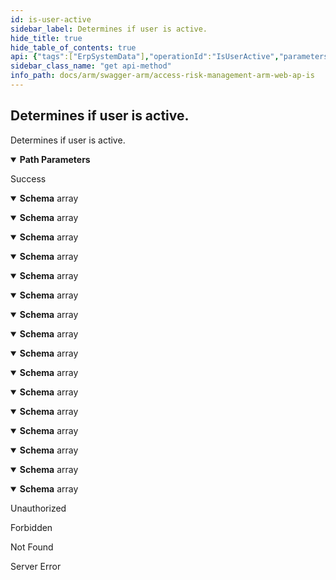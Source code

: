 ```yaml
---
id: is-user-active
sidebar_label: Determines if user is active.
hide_title: true
hide_table_of_contents: true
api: {"tags":["ErpSystemData"],"operationId":"IsUserActive","parameters":[{"name":"erpSystemId","in":"path","description":"Identifier of ERP system.","required":true,"schema":{"type":"integer","format":"int32"}},{"name":"userName","in":"path","description":"Name of ERP system.","required":true,"schema":{"type":"string"}}],"responses":{"200":{"description":"Success","content":{"application/json;odata.metadata=minimal;odata.streaming=true":{"schema":{"uniqueItems":false,"type":"array","items":{"description":"Represents user of ERP system.","type":"object","properties":{"id":{"format":"uuid","description":"Identifier of the user.","type":"string"},"username":{"description":"Name of the user.","type":"string"},"firstName":{"description":"First name of the user.","type":"string"},"lastName":{"description":"Last name of the user.","type":"string"},"fullName":{"description":"Full name of the user.","type":"string"},"email":{"description":"Email of the user.","type":"string"},"department":{"description":"Department of the user.","type":"string"},"costCenter":{"description":"Cost Center of the user.","type":"string"},"isActive":{"description":"Determines if user is active.","type":"boolean"}}}}},"application/json;odata.metadata=minimal;odata.streaming=false":{"schema":{"uniqueItems":false,"type":"array","items":{"description":"Represents user of ERP system.","type":"object","properties":{"id":{"format":"uuid","description":"Identifier of the user.","type":"string"},"username":{"description":"Name of the user.","type":"string"},"firstName":{"description":"First name of the user.","type":"string"},"lastName":{"description":"Last name of the user.","type":"string"},"fullName":{"description":"Full name of the user.","type":"string"},"email":{"description":"Email of the user.","type":"string"},"department":{"description":"Department of the user.","type":"string"},"costCenter":{"description":"Cost Center of the user.","type":"string"},"isActive":{"description":"Determines if user is active.","type":"boolean"}}}}},"application/json;odata.metadata=minimal":{"schema":{"uniqueItems":false,"type":"array","items":{"description":"Represents user of ERP system.","type":"object","properties":{"id":{"format":"uuid","description":"Identifier of the user.","type":"string"},"username":{"description":"Name of the user.","type":"string"},"firstName":{"description":"First name of the user.","type":"string"},"lastName":{"description":"Last name of the user.","type":"string"},"fullName":{"description":"Full name of the user.","type":"string"},"email":{"description":"Email of the user.","type":"string"},"department":{"description":"Department of the user.","type":"string"},"costCenter":{"description":"Cost Center of the user.","type":"string"},"isActive":{"description":"Determines if user is active.","type":"boolean"}}}}},"application/json;odata.metadata=full;odata.streaming=true":{"schema":{"uniqueItems":false,"type":"array","items":{"description":"Represents user of ERP system.","type":"object","properties":{"id":{"format":"uuid","description":"Identifier of the user.","type":"string"},"username":{"description":"Name of the user.","type":"string"},"firstName":{"description":"First name of the user.","type":"string"},"lastName":{"description":"Last name of the user.","type":"string"},"fullName":{"description":"Full name of the user.","type":"string"},"email":{"description":"Email of the user.","type":"string"},"department":{"description":"Department of the user.","type":"string"},"costCenter":{"description":"Cost Center of the user.","type":"string"},"isActive":{"description":"Determines if user is active.","type":"boolean"}}}}},"application/json;odata.metadata=full;odata.streaming=false":{"schema":{"uniqueItems":false,"type":"array","items":{"description":"Represents user of ERP system.","type":"object","properties":{"id":{"format":"uuid","description":"Identifier of the user.","type":"string"},"username":{"description":"Name of the user.","type":"string"},"firstName":{"description":"First name of the user.","type":"string"},"lastName":{"description":"Last name of the user.","type":"string"},"fullName":{"description":"Full name of the user.","type":"string"},"email":{"description":"Email of the user.","type":"string"},"department":{"description":"Department of the user.","type":"string"},"costCenter":{"description":"Cost Center of the user.","type":"string"},"isActive":{"description":"Determines if user is active.","type":"boolean"}}}}},"application/json;odata.metadata=full":{"schema":{"uniqueItems":false,"type":"array","items":{"description":"Represents user of ERP system.","type":"object","properties":{"id":{"format":"uuid","description":"Identifier of the user.","type":"string"},"username":{"description":"Name of the user.","type":"string"},"firstName":{"description":"First name of the user.","type":"string"},"lastName":{"description":"Last name of the user.","type":"string"},"fullName":{"description":"Full name of the user.","type":"string"},"email":{"description":"Email of the user.","type":"string"},"department":{"description":"Department of the user.","type":"string"},"costCenter":{"description":"Cost Center of the user.","type":"string"},"isActive":{"description":"Determines if user is active.","type":"boolean"}}}}},"application/json;odata.metadata=none;odata.streaming=true":{"schema":{"uniqueItems":false,"type":"array","items":{"description":"Represents user of ERP system.","type":"object","properties":{"id":{"format":"uuid","description":"Identifier of the user.","type":"string"},"username":{"description":"Name of the user.","type":"string"},"firstName":{"description":"First name of the user.","type":"string"},"lastName":{"description":"Last name of the user.","type":"string"},"fullName":{"description":"Full name of the user.","type":"string"},"email":{"description":"Email of the user.","type":"string"},"department":{"description":"Department of the user.","type":"string"},"costCenter":{"description":"Cost Center of the user.","type":"string"},"isActive":{"description":"Determines if user is active.","type":"boolean"}}}}},"application/json;odata.metadata=none;odata.streaming=false":{"schema":{"uniqueItems":false,"type":"array","items":{"description":"Represents user of ERP system.","type":"object","properties":{"id":{"format":"uuid","description":"Identifier of the user.","type":"string"},"username":{"description":"Name of the user.","type":"string"},"firstName":{"description":"First name of the user.","type":"string"},"lastName":{"description":"Last name of the user.","type":"string"},"fullName":{"description":"Full name of the user.","type":"string"},"email":{"description":"Email of the user.","type":"string"},"department":{"description":"Department of the user.","type":"string"},"costCenter":{"description":"Cost Center of the user.","type":"string"},"isActive":{"description":"Determines if user is active.","type":"boolean"}}}}},"application/json;odata.metadata=none":{"schema":{"uniqueItems":false,"type":"array","items":{"description":"Represents user of ERP system.","type":"object","properties":{"id":{"format":"uuid","description":"Identifier of the user.","type":"string"},"username":{"description":"Name of the user.","type":"string"},"firstName":{"description":"First name of the user.","type":"string"},"lastName":{"description":"Last name of the user.","type":"string"},"fullName":{"description":"Full name of the user.","type":"string"},"email":{"description":"Email of the user.","type":"string"},"department":{"description":"Department of the user.","type":"string"},"costCenter":{"description":"Cost Center of the user.","type":"string"},"isActive":{"description":"Determines if user is active.","type":"boolean"}}}}},"application/json;odata.streaming=true":{"schema":{"uniqueItems":false,"type":"array","items":{"description":"Represents user of ERP system.","type":"object","properties":{"id":{"format":"uuid","description":"Identifier of the user.","type":"string"},"username":{"description":"Name of the user.","type":"string"},"firstName":{"description":"First name of the user.","type":"string"},"lastName":{"description":"Last name of the user.","type":"string"},"fullName":{"description":"Full name of the user.","type":"string"},"email":{"description":"Email of the user.","type":"string"},"department":{"description":"Department of the user.","type":"string"},"costCenter":{"description":"Cost Center of the user.","type":"string"},"isActive":{"description":"Determines if user is active.","type":"boolean"}}}}},"application/json;odata.streaming=false":{"schema":{"uniqueItems":false,"type":"array","items":{"description":"Represents user of ERP system.","type":"object","properties":{"id":{"format":"uuid","description":"Identifier of the user.","type":"string"},"username":{"description":"Name of the user.","type":"string"},"firstName":{"description":"First name of the user.","type":"string"},"lastName":{"description":"Last name of the user.","type":"string"},"fullName":{"description":"Full name of the user.","type":"string"},"email":{"description":"Email of the user.","type":"string"},"department":{"description":"Department of the user.","type":"string"},"costCenter":{"description":"Cost Center of the user.","type":"string"},"isActive":{"description":"Determines if user is active.","type":"boolean"}}}}},"application/json":{"schema":{"uniqueItems":false,"type":"array","items":{"description":"Represents user of ERP system.","type":"object","properties":{"id":{"format":"uuid","description":"Identifier of the user.","type":"string"},"username":{"description":"Name of the user.","type":"string"},"firstName":{"description":"First name of the user.","type":"string"},"lastName":{"description":"Last name of the user.","type":"string"},"fullName":{"description":"Full name of the user.","type":"string"},"email":{"description":"Email of the user.","type":"string"},"department":{"description":"Department of the user.","type":"string"},"costCenter":{"description":"Cost Center of the user.","type":"string"},"isActive":{"description":"Determines if user is active.","type":"boolean"}}}}},"application/xml":{"schema":{"uniqueItems":false,"type":"array","items":{"description":"Represents user of ERP system.","type":"object","properties":{"id":{"format":"uuid","description":"Identifier of the user.","type":"string"},"username":{"description":"Name of the user.","type":"string"},"firstName":{"description":"First name of the user.","type":"string"},"lastName":{"description":"Last name of the user.","type":"string"},"fullName":{"description":"Full name of the user.","type":"string"},"email":{"description":"Email of the user.","type":"string"},"department":{"description":"Department of the user.","type":"string"},"costCenter":{"description":"Cost Center of the user.","type":"string"},"isActive":{"description":"Determines if user is active.","type":"boolean"}}}}},"application/prs.odatatestxx-odata":{"schema":{"uniqueItems":false,"type":"array","items":{"description":"Represents user of ERP system.","type":"object","properties":{"id":{"format":"uuid","description":"Identifier of the user.","type":"string"},"username":{"description":"Name of the user.","type":"string"},"firstName":{"description":"First name of the user.","type":"string"},"lastName":{"description":"Last name of the user.","type":"string"},"fullName":{"description":"Full name of the user.","type":"string"},"email":{"description":"Email of the user.","type":"string"},"department":{"description":"Department of the user.","type":"string"},"costCenter":{"description":"Cost Center of the user.","type":"string"},"isActive":{"description":"Determines if user is active.","type":"boolean"}}}}},"text/plain":{"schema":{"uniqueItems":false,"type":"array","items":{"description":"Represents user of ERP system.","type":"object","properties":{"id":{"format":"uuid","description":"Identifier of the user.","type":"string"},"username":{"description":"Name of the user.","type":"string"},"firstName":{"description":"First name of the user.","type":"string"},"lastName":{"description":"Last name of the user.","type":"string"},"fullName":{"description":"Full name of the user.","type":"string"},"email":{"description":"Email of the user.","type":"string"},"department":{"description":"Department of the user.","type":"string"},"costCenter":{"description":"Cost Center of the user.","type":"string"},"isActive":{"description":"Determines if user is active.","type":"boolean"}}}}},"text/json":{"schema":{"uniqueItems":false,"type":"array","items":{"description":"Represents user of ERP system.","type":"object","properties":{"id":{"format":"uuid","description":"Identifier of the user.","type":"string"},"username":{"description":"Name of the user.","type":"string"},"firstName":{"description":"First name of the user.","type":"string"},"lastName":{"description":"Last name of the user.","type":"string"},"fullName":{"description":"Full name of the user.","type":"string"},"email":{"description":"Email of the user.","type":"string"},"department":{"description":"Department of the user.","type":"string"},"costCenter":{"description":"Cost Center of the user.","type":"string"},"isActive":{"description":"Determines if user is active.","type":"boolean"}}}}}}},"401":{"description":"Unauthorized"},"403":{"description":"Forbidden"},"404":{"description":"Not Found"},"500":{"description":"Server Error"}},"description":"Determines if user is active.","method":"get","path":"/api/erpSystemData/{erpSystemId}/{userName}/isActive","info":{"version":"v1","title":"Access Risk Management ARM Web APIs"},"postman":{"name":"Determines if user is active.","description":{"type":"text/plain"},"url":{"path":["api","erpSystemData",":erpSystemId",":userName","isActive"],"host":["{{baseUrl}}"],"query":[],"variable":[{"disabled":false,"description":{"content":"(Required) Identifier of ERP system.","type":"text/plain"},"type":"any","value":"","key":"erpSystemId"},{"disabled":false,"description":{"content":"(Required) Name of ERP system.","type":"text/plain"},"type":"any","value":"","key":"userName"}]},"header":[{"key":"Accept","value":"application/json;odata.metadata=minimal;odata.streaming=true"}],"method":"GET"}}
sidebar_class_name: "get api-method"
info_path: docs/arm/swagger-arm/access-risk-management-arm-web-ap-is
---
```



## Determines if user is active.



Determines if user is active.

<details style={{"marginBottom":"1rem"}} data-collapsed={false} open={true}><summary style={{}}><strong>Path Parameters</strong></summary><div><ul><ParamsItem className={"paramsItem"} param={{"name":"erpSystemId","in":"path","description":"Identifier of ERP system.","required":true,"schema":{"type":"integer","format":"int32"}}}></ParamsItem><ParamsItem className={"paramsItem"} param={{"name":"userName","in":"path","description":"Name of ERP system.","required":true,"schema":{"type":"string"}}}></ParamsItem></ul></div></details><div><ApiTabs><TabItem label={"200"} value={"200"}><div>

Success

</div><div><MimeTabs groupId={"mime-type"}><TabItem label={"application/json;odata.metadata=minimal;odata.streaming=true"} value={"application/json;odata.metadata=minimal;odata.streaming=true"}><SchemaTabs groupId={"schema-tabs"}><TabItem label={"Schema"} value={"Schema"}><details style={{}} data-collapsed={false} open={true}><summary style={{"textAlign":"left"}}><strong>Schema</strong><span style={{"opacity":"0.6"}}> array</span></summary><div style={{"textAlign":"left","marginLeft":"1rem"}}></div><ul style={{"marginLeft":"1rem"}}><SchemaItem collapsible={false} name={"id"} required={false} schemaDescription={"Identifier of the user."} schemaName={"uuid"} qualifierMessage={undefined} defaultValue={undefined}></SchemaItem><SchemaItem collapsible={false} name={"username"} required={false} schemaDescription={"Name of the user."} schemaName={"string"} qualifierMessage={undefined} defaultValue={undefined}></SchemaItem><SchemaItem collapsible={false} name={"firstName"} required={false} schemaDescription={"First name of the user."} schemaName={"string"} qualifierMessage={undefined} defaultValue={undefined}></SchemaItem><SchemaItem collapsible={false} name={"lastName"} required={false} schemaDescription={"Last name of the user."} schemaName={"string"} qualifierMessage={undefined} defaultValue={undefined}></SchemaItem><SchemaItem collapsible={false} name={"fullName"} required={false} schemaDescription={"Full name of the user."} schemaName={"string"} qualifierMessage={undefined} defaultValue={undefined}></SchemaItem><SchemaItem collapsible={false} name={"email"} required={false} schemaDescription={"Email of the user."} schemaName={"string"} qualifierMessage={undefined} defaultValue={undefined}></SchemaItem><SchemaItem collapsible={false} name={"department"} required={false} schemaDescription={"Department of the user."} schemaName={"string"} qualifierMessage={undefined} defaultValue={undefined}></SchemaItem><SchemaItem collapsible={false} name={"costCenter"} required={false} schemaDescription={"Cost Center of the user."} schemaName={"string"} qualifierMessage={undefined} defaultValue={undefined}></SchemaItem><SchemaItem collapsible={false} name={"isActive"} required={false} schemaDescription={"Determines if user is active."} schemaName={"boolean"} qualifierMessage={undefined} defaultValue={undefined}></SchemaItem></ul></details></TabItem></SchemaTabs></TabItem><TabItem label={"application/json;odata.metadata=minimal;odata.streaming=false"} value={"application/json;odata.metadata=minimal;odata.streaming=false"}><SchemaTabs groupId={"schema-tabs"}><TabItem label={"Schema"} value={"Schema"}><details style={{}} data-collapsed={false} open={true}><summary style={{"textAlign":"left"}}><strong>Schema</strong><span style={{"opacity":"0.6"}}> array</span></summary><div style={{"textAlign":"left","marginLeft":"1rem"}}></div><ul style={{"marginLeft":"1rem"}}><SchemaItem collapsible={false} name={"id"} required={false} schemaDescription={"Identifier of the user."} schemaName={"uuid"} qualifierMessage={undefined} defaultValue={undefined}></SchemaItem><SchemaItem collapsible={false} name={"username"} required={false} schemaDescription={"Name of the user."} schemaName={"string"} qualifierMessage={undefined} defaultValue={undefined}></SchemaItem><SchemaItem collapsible={false} name={"firstName"} required={false} schemaDescription={"First name of the user."} schemaName={"string"} qualifierMessage={undefined} defaultValue={undefined}></SchemaItem><SchemaItem collapsible={false} name={"lastName"} required={false} schemaDescription={"Last name of the user."} schemaName={"string"} qualifierMessage={undefined} defaultValue={undefined}></SchemaItem><SchemaItem collapsible={false} name={"fullName"} required={false} schemaDescription={"Full name of the user."} schemaName={"string"} qualifierMessage={undefined} defaultValue={undefined}></SchemaItem><SchemaItem collapsible={false} name={"email"} required={false} schemaDescription={"Email of the user."} schemaName={"string"} qualifierMessage={undefined} defaultValue={undefined}></SchemaItem><SchemaItem collapsible={false} name={"department"} required={false} schemaDescription={"Department of the user."} schemaName={"string"} qualifierMessage={undefined} defaultValue={undefined}></SchemaItem><SchemaItem collapsible={false} name={"costCenter"} required={false} schemaDescription={"Cost Center of the user."} schemaName={"string"} qualifierMessage={undefined} defaultValue={undefined}></SchemaItem><SchemaItem collapsible={false} name={"isActive"} required={false} schemaDescription={"Determines if user is active."} schemaName={"boolean"} qualifierMessage={undefined} defaultValue={undefined}></SchemaItem></ul></details></TabItem></SchemaTabs></TabItem><TabItem label={"application/json;odata.metadata=minimal"} value={"application/json;odata.metadata=minimal"}><SchemaTabs groupId={"schema-tabs"}><TabItem label={"Schema"} value={"Schema"}><details style={{}} data-collapsed={false} open={true}><summary style={{"textAlign":"left"}}><strong>Schema</strong><span style={{"opacity":"0.6"}}> array</span></summary><div style={{"textAlign":"left","marginLeft":"1rem"}}></div><ul style={{"marginLeft":"1rem"}}><SchemaItem collapsible={false} name={"id"} required={false} schemaDescription={"Identifier of the user."} schemaName={"uuid"} qualifierMessage={undefined} defaultValue={undefined}></SchemaItem><SchemaItem collapsible={false} name={"username"} required={false} schemaDescription={"Name of the user."} schemaName={"string"} qualifierMessage={undefined} defaultValue={undefined}></SchemaItem><SchemaItem collapsible={false} name={"firstName"} required={false} schemaDescription={"First name of the user."} schemaName={"string"} qualifierMessage={undefined} defaultValue={undefined}></SchemaItem><SchemaItem collapsible={false} name={"lastName"} required={false} schemaDescription={"Last name of the user."} schemaName={"string"} qualifierMessage={undefined} defaultValue={undefined}></SchemaItem><SchemaItem collapsible={false} name={"fullName"} required={false} schemaDescription={"Full name of the user."} schemaName={"string"} qualifierMessage={undefined} defaultValue={undefined}></SchemaItem><SchemaItem collapsible={false} name={"email"} required={false} schemaDescription={"Email of the user."} schemaName={"string"} qualifierMessage={undefined} defaultValue={undefined}></SchemaItem><SchemaItem collapsible={false} name={"department"} required={false} schemaDescription={"Department of the user."} schemaName={"string"} qualifierMessage={undefined} defaultValue={undefined}></SchemaItem><SchemaItem collapsible={false} name={"costCenter"} required={false} schemaDescription={"Cost Center of the user."} schemaName={"string"} qualifierMessage={undefined} defaultValue={undefined}></SchemaItem><SchemaItem collapsible={false} name={"isActive"} required={false} schemaDescription={"Determines if user is active."} schemaName={"boolean"} qualifierMessage={undefined} defaultValue={undefined}></SchemaItem></ul></details></TabItem></SchemaTabs></TabItem><TabItem label={"application/json;odata.metadata=full;odata.streaming=true"} value={"application/json;odata.metadata=full;odata.streaming=true"}><SchemaTabs groupId={"schema-tabs"}><TabItem label={"Schema"} value={"Schema"}><details style={{}} data-collapsed={false} open={true}><summary style={{"textAlign":"left"}}><strong>Schema</strong><span style={{"opacity":"0.6"}}> array</span></summary><div style={{"textAlign":"left","marginLeft":"1rem"}}></div><ul style={{"marginLeft":"1rem"}}><SchemaItem collapsible={false} name={"id"} required={false} schemaDescription={"Identifier of the user."} schemaName={"uuid"} qualifierMessage={undefined} defaultValue={undefined}></SchemaItem><SchemaItem collapsible={false} name={"username"} required={false} schemaDescription={"Name of the user."} schemaName={"string"} qualifierMessage={undefined} defaultValue={undefined}></SchemaItem><SchemaItem collapsible={false} name={"firstName"} required={false} schemaDescription={"First name of the user."} schemaName={"string"} qualifierMessage={undefined} defaultValue={undefined}></SchemaItem><SchemaItem collapsible={false} name={"lastName"} required={false} schemaDescription={"Last name of the user."} schemaName={"string"} qualifierMessage={undefined} defaultValue={undefined}></SchemaItem><SchemaItem collapsible={false} name={"fullName"} required={false} schemaDescription={"Full name of the user."} schemaName={"string"} qualifierMessage={undefined} defaultValue={undefined}></SchemaItem><SchemaItem collapsible={false} name={"email"} required={false} schemaDescription={"Email of the user."} schemaName={"string"} qualifierMessage={undefined} defaultValue={undefined}></SchemaItem><SchemaItem collapsible={false} name={"department"} required={false} schemaDescription={"Department of the user."} schemaName={"string"} qualifierMessage={undefined} defaultValue={undefined}></SchemaItem><SchemaItem collapsible={false} name={"costCenter"} required={false} schemaDescription={"Cost Center of the user."} schemaName={"string"} qualifierMessage={undefined} defaultValue={undefined}></SchemaItem><SchemaItem collapsible={false} name={"isActive"} required={false} schemaDescription={"Determines if user is active."} schemaName={"boolean"} qualifierMessage={undefined} defaultValue={undefined}></SchemaItem></ul></details></TabItem></SchemaTabs></TabItem><TabItem label={"application/json;odata.metadata=full;odata.streaming=false"} value={"application/json;odata.metadata=full;odata.streaming=false"}><SchemaTabs groupId={"schema-tabs"}><TabItem label={"Schema"} value={"Schema"}><details style={{}} data-collapsed={false} open={true}><summary style={{"textAlign":"left"}}><strong>Schema</strong><span style={{"opacity":"0.6"}}> array</span></summary><div style={{"textAlign":"left","marginLeft":"1rem"}}></div><ul style={{"marginLeft":"1rem"}}><SchemaItem collapsible={false} name={"id"} required={false} schemaDescription={"Identifier of the user."} schemaName={"uuid"} qualifierMessage={undefined} defaultValue={undefined}></SchemaItem><SchemaItem collapsible={false} name={"username"} required={false} schemaDescription={"Name of the user."} schemaName={"string"} qualifierMessage={undefined} defaultValue={undefined}></SchemaItem><SchemaItem collapsible={false} name={"firstName"} required={false} schemaDescription={"First name of the user."} schemaName={"string"} qualifierMessage={undefined} defaultValue={undefined}></SchemaItem><SchemaItem collapsible={false} name={"lastName"} required={false} schemaDescription={"Last name of the user."} schemaName={"string"} qualifierMessage={undefined} defaultValue={undefined}></SchemaItem><SchemaItem collapsible={false} name={"fullName"} required={false} schemaDescription={"Full name of the user."} schemaName={"string"} qualifierMessage={undefined} defaultValue={undefined}></SchemaItem><SchemaItem collapsible={false} name={"email"} required={false} schemaDescription={"Email of the user."} schemaName={"string"} qualifierMessage={undefined} defaultValue={undefined}></SchemaItem><SchemaItem collapsible={false} name={"department"} required={false} schemaDescription={"Department of the user."} schemaName={"string"} qualifierMessage={undefined} defaultValue={undefined}></SchemaItem><SchemaItem collapsible={false} name={"costCenter"} required={false} schemaDescription={"Cost Center of the user."} schemaName={"string"} qualifierMessage={undefined} defaultValue={undefined}></SchemaItem><SchemaItem collapsible={false} name={"isActive"} required={false} schemaDescription={"Determines if user is active."} schemaName={"boolean"} qualifierMessage={undefined} defaultValue={undefined}></SchemaItem></ul></details></TabItem></SchemaTabs></TabItem><TabItem label={"application/json;odata.metadata=full"} value={"application/json;odata.metadata=full"}><SchemaTabs groupId={"schema-tabs"}><TabItem label={"Schema"} value={"Schema"}><details style={{}} data-collapsed={false} open={true}><summary style={{"textAlign":"left"}}><strong>Schema</strong><span style={{"opacity":"0.6"}}> array</span></summary><div style={{"textAlign":"left","marginLeft":"1rem"}}></div><ul style={{"marginLeft":"1rem"}}><SchemaItem collapsible={false} name={"id"} required={false} schemaDescription={"Identifier of the user."} schemaName={"uuid"} qualifierMessage={undefined} defaultValue={undefined}></SchemaItem><SchemaItem collapsible={false} name={"username"} required={false} schemaDescription={"Name of the user."} schemaName={"string"} qualifierMessage={undefined} defaultValue={undefined}></SchemaItem><SchemaItem collapsible={false} name={"firstName"} required={false} schemaDescription={"First name of the user."} schemaName={"string"} qualifierMessage={undefined} defaultValue={undefined}></SchemaItem><SchemaItem collapsible={false} name={"lastName"} required={false} schemaDescription={"Last name of the user."} schemaName={"string"} qualifierMessage={undefined} defaultValue={undefined}></SchemaItem><SchemaItem collapsible={false} name={"fullName"} required={false} schemaDescription={"Full name of the user."} schemaName={"string"} qualifierMessage={undefined} defaultValue={undefined}></SchemaItem><SchemaItem collapsible={false} name={"email"} required={false} schemaDescription={"Email of the user."} schemaName={"string"} qualifierMessage={undefined} defaultValue={undefined}></SchemaItem><SchemaItem collapsible={false} name={"department"} required={false} schemaDescription={"Department of the user."} schemaName={"string"} qualifierMessage={undefined} defaultValue={undefined}></SchemaItem><SchemaItem collapsible={false} name={"costCenter"} required={false} schemaDescription={"Cost Center of the user."} schemaName={"string"} qualifierMessage={undefined} defaultValue={undefined}></SchemaItem><SchemaItem collapsible={false} name={"isActive"} required={false} schemaDescription={"Determines if user is active."} schemaName={"boolean"} qualifierMessage={undefined} defaultValue={undefined}></SchemaItem></ul></details></TabItem></SchemaTabs></TabItem><TabItem label={"application/json;odata.metadata=none;odata.streaming=true"} value={"application/json;odata.metadata=none;odata.streaming=true"}><SchemaTabs groupId={"schema-tabs"}><TabItem label={"Schema"} value={"Schema"}><details style={{}} data-collapsed={false} open={true}><summary style={{"textAlign":"left"}}><strong>Schema</strong><span style={{"opacity":"0.6"}}> array</span></summary><div style={{"textAlign":"left","marginLeft":"1rem"}}></div><ul style={{"marginLeft":"1rem"}}><SchemaItem collapsible={false} name={"id"} required={false} schemaDescription={"Identifier of the user."} schemaName={"uuid"} qualifierMessage={undefined} defaultValue={undefined}></SchemaItem><SchemaItem collapsible={false} name={"username"} required={false} schemaDescription={"Name of the user."} schemaName={"string"} qualifierMessage={undefined} defaultValue={undefined}></SchemaItem><SchemaItem collapsible={false} name={"firstName"} required={false} schemaDescription={"First name of the user."} schemaName={"string"} qualifierMessage={undefined} defaultValue={undefined}></SchemaItem><SchemaItem collapsible={false} name={"lastName"} required={false} schemaDescription={"Last name of the user."} schemaName={"string"} qualifierMessage={undefined} defaultValue={undefined}></SchemaItem><SchemaItem collapsible={false} name={"fullName"} required={false} schemaDescription={"Full name of the user."} schemaName={"string"} qualifierMessage={undefined} defaultValue={undefined}></SchemaItem><SchemaItem collapsible={false} name={"email"} required={false} schemaDescription={"Email of the user."} schemaName={"string"} qualifierMessage={undefined} defaultValue={undefined}></SchemaItem><SchemaItem collapsible={false} name={"department"} required={false} schemaDescription={"Department of the user."} schemaName={"string"} qualifierMessage={undefined} defaultValue={undefined}></SchemaItem><SchemaItem collapsible={false} name={"costCenter"} required={false} schemaDescription={"Cost Center of the user."} schemaName={"string"} qualifierMessage={undefined} defaultValue={undefined}></SchemaItem><SchemaItem collapsible={false} name={"isActive"} required={false} schemaDescription={"Determines if user is active."} schemaName={"boolean"} qualifierMessage={undefined} defaultValue={undefined}></SchemaItem></ul></details></TabItem></SchemaTabs></TabItem><TabItem label={"application/json;odata.metadata=none;odata.streaming=false"} value={"application/json;odata.metadata=none;odata.streaming=false"}><SchemaTabs groupId={"schema-tabs"}><TabItem label={"Schema"} value={"Schema"}><details style={{}} data-collapsed={false} open={true}><summary style={{"textAlign":"left"}}><strong>Schema</strong><span style={{"opacity":"0.6"}}> array</span></summary><div style={{"textAlign":"left","marginLeft":"1rem"}}></div><ul style={{"marginLeft":"1rem"}}><SchemaItem collapsible={false} name={"id"} required={false} schemaDescription={"Identifier of the user."} schemaName={"uuid"} qualifierMessage={undefined} defaultValue={undefined}></SchemaItem><SchemaItem collapsible={false} name={"username"} required={false} schemaDescription={"Name of the user."} schemaName={"string"} qualifierMessage={undefined} defaultValue={undefined}></SchemaItem><SchemaItem collapsible={false} name={"firstName"} required={false} schemaDescription={"First name of the user."} schemaName={"string"} qualifierMessage={undefined} defaultValue={undefined}></SchemaItem><SchemaItem collapsible={false} name={"lastName"} required={false} schemaDescription={"Last name of the user."} schemaName={"string"} qualifierMessage={undefined} defaultValue={undefined}></SchemaItem><SchemaItem collapsible={false} name={"fullName"} required={false} schemaDescription={"Full name of the user."} schemaName={"string"} qualifierMessage={undefined} defaultValue={undefined}></SchemaItem><SchemaItem collapsible={false} name={"email"} required={false} schemaDescription={"Email of the user."} schemaName={"string"} qualifierMessage={undefined} defaultValue={undefined}></SchemaItem><SchemaItem collapsible={false} name={"department"} required={false} schemaDescription={"Department of the user."} schemaName={"string"} qualifierMessage={undefined} defaultValue={undefined}></SchemaItem><SchemaItem collapsible={false} name={"costCenter"} required={false} schemaDescription={"Cost Center of the user."} schemaName={"string"} qualifierMessage={undefined} defaultValue={undefined}></SchemaItem><SchemaItem collapsible={false} name={"isActive"} required={false} schemaDescription={"Determines if user is active."} schemaName={"boolean"} qualifierMessage={undefined} defaultValue={undefined}></SchemaItem></ul></details></TabItem></SchemaTabs></TabItem><TabItem label={"application/json;odata.metadata=none"} value={"application/json;odata.metadata=none"}><SchemaTabs groupId={"schema-tabs"}><TabItem label={"Schema"} value={"Schema"}><details style={{}} data-collapsed={false} open={true}><summary style={{"textAlign":"left"}}><strong>Schema</strong><span style={{"opacity":"0.6"}}> array</span></summary><div style={{"textAlign":"left","marginLeft":"1rem"}}></div><ul style={{"marginLeft":"1rem"}}><SchemaItem collapsible={false} name={"id"} required={false} schemaDescription={"Identifier of the user."} schemaName={"uuid"} qualifierMessage={undefined} defaultValue={undefined}></SchemaItem><SchemaItem collapsible={false} name={"username"} required={false} schemaDescription={"Name of the user."} schemaName={"string"} qualifierMessage={undefined} defaultValue={undefined}></SchemaItem><SchemaItem collapsible={false} name={"firstName"} required={false} schemaDescription={"First name of the user."} schemaName={"string"} qualifierMessage={undefined} defaultValue={undefined}></SchemaItem><SchemaItem collapsible={false} name={"lastName"} required={false} schemaDescription={"Last name of the user."} schemaName={"string"} qualifierMessage={undefined} defaultValue={undefined}></SchemaItem><SchemaItem collapsible={false} name={"fullName"} required={false} schemaDescription={"Full name of the user."} schemaName={"string"} qualifierMessage={undefined} defaultValue={undefined}></SchemaItem><SchemaItem collapsible={false} name={"email"} required={false} schemaDescription={"Email of the user."} schemaName={"string"} qualifierMessage={undefined} defaultValue={undefined}></SchemaItem><SchemaItem collapsible={false} name={"department"} required={false} schemaDescription={"Department of the user."} schemaName={"string"} qualifierMessage={undefined} defaultValue={undefined}></SchemaItem><SchemaItem collapsible={false} name={"costCenter"} required={false} schemaDescription={"Cost Center of the user."} schemaName={"string"} qualifierMessage={undefined} defaultValue={undefined}></SchemaItem><SchemaItem collapsible={false} name={"isActive"} required={false} schemaDescription={"Determines if user is active."} schemaName={"boolean"} qualifierMessage={undefined} defaultValue={undefined}></SchemaItem></ul></details></TabItem></SchemaTabs></TabItem><TabItem label={"application/json;odata.streaming=true"} value={"application/json;odata.streaming=true"}><SchemaTabs groupId={"schema-tabs"}><TabItem label={"Schema"} value={"Schema"}><details style={{}} data-collapsed={false} open={true}><summary style={{"textAlign":"left"}}><strong>Schema</strong><span style={{"opacity":"0.6"}}> array</span></summary><div style={{"textAlign":"left","marginLeft":"1rem"}}></div><ul style={{"marginLeft":"1rem"}}><SchemaItem collapsible={false} name={"id"} required={false} schemaDescription={"Identifier of the user."} schemaName={"uuid"} qualifierMessage={undefined} defaultValue={undefined}></SchemaItem><SchemaItem collapsible={false} name={"username"} required={false} schemaDescription={"Name of the user."} schemaName={"string"} qualifierMessage={undefined} defaultValue={undefined}></SchemaItem><SchemaItem collapsible={false} name={"firstName"} required={false} schemaDescription={"First name of the user."} schemaName={"string"} qualifierMessage={undefined} defaultValue={undefined}></SchemaItem><SchemaItem collapsible={false} name={"lastName"} required={false} schemaDescription={"Last name of the user."} schemaName={"string"} qualifierMessage={undefined} defaultValue={undefined}></SchemaItem><SchemaItem collapsible={false} name={"fullName"} required={false} schemaDescription={"Full name of the user."} schemaName={"string"} qualifierMessage={undefined} defaultValue={undefined}></SchemaItem><SchemaItem collapsible={false} name={"email"} required={false} schemaDescription={"Email of the user."} schemaName={"string"} qualifierMessage={undefined} defaultValue={undefined}></SchemaItem><SchemaItem collapsible={false} name={"department"} required={false} schemaDescription={"Department of the user."} schemaName={"string"} qualifierMessage={undefined} defaultValue={undefined}></SchemaItem><SchemaItem collapsible={false} name={"costCenter"} required={false} schemaDescription={"Cost Center of the user."} schemaName={"string"} qualifierMessage={undefined} defaultValue={undefined}></SchemaItem><SchemaItem collapsible={false} name={"isActive"} required={false} schemaDescription={"Determines if user is active."} schemaName={"boolean"} qualifierMessage={undefined} defaultValue={undefined}></SchemaItem></ul></details></TabItem></SchemaTabs></TabItem><TabItem label={"application/json;odata.streaming=false"} value={"application/json;odata.streaming=false"}><SchemaTabs groupId={"schema-tabs"}><TabItem label={"Schema"} value={"Schema"}><details style={{}} data-collapsed={false} open={true}><summary style={{"textAlign":"left"}}><strong>Schema</strong><span style={{"opacity":"0.6"}}> array</span></summary><div style={{"textAlign":"left","marginLeft":"1rem"}}></div><ul style={{"marginLeft":"1rem"}}><SchemaItem collapsible={false} name={"id"} required={false} schemaDescription={"Identifier of the user."} schemaName={"uuid"} qualifierMessage={undefined} defaultValue={undefined}></SchemaItem><SchemaItem collapsible={false} name={"username"} required={false} schemaDescription={"Name of the user."} schemaName={"string"} qualifierMessage={undefined} defaultValue={undefined}></SchemaItem><SchemaItem collapsible={false} name={"firstName"} required={false} schemaDescription={"First name of the user."} schemaName={"string"} qualifierMessage={undefined} defaultValue={undefined}></SchemaItem><SchemaItem collapsible={false} name={"lastName"} required={false} schemaDescription={"Last name of the user."} schemaName={"string"} qualifierMessage={undefined} defaultValue={undefined}></SchemaItem><SchemaItem collapsible={false} name={"fullName"} required={false} schemaDescription={"Full name of the user."} schemaName={"string"} qualifierMessage={undefined} defaultValue={undefined}></SchemaItem><SchemaItem collapsible={false} name={"email"} required={false} schemaDescription={"Email of the user."} schemaName={"string"} qualifierMessage={undefined} defaultValue={undefined}></SchemaItem><SchemaItem collapsible={false} name={"department"} required={false} schemaDescription={"Department of the user."} schemaName={"string"} qualifierMessage={undefined} defaultValue={undefined}></SchemaItem><SchemaItem collapsible={false} name={"costCenter"} required={false} schemaDescription={"Cost Center of the user."} schemaName={"string"} qualifierMessage={undefined} defaultValue={undefined}></SchemaItem><SchemaItem collapsible={false} name={"isActive"} required={false} schemaDescription={"Determines if user is active."} schemaName={"boolean"} qualifierMessage={undefined} defaultValue={undefined}></SchemaItem></ul></details></TabItem></SchemaTabs></TabItem><TabItem label={"application/json"} value={"application/json"}><SchemaTabs groupId={"schema-tabs"}><TabItem label={"Schema"} value={"Schema"}><details style={{}} data-collapsed={false} open={true}><summary style={{"textAlign":"left"}}><strong>Schema</strong><span style={{"opacity":"0.6"}}> array</span></summary><div style={{"textAlign":"left","marginLeft":"1rem"}}></div><ul style={{"marginLeft":"1rem"}}><SchemaItem collapsible={false} name={"id"} required={false} schemaDescription={"Identifier of the user."} schemaName={"uuid"} qualifierMessage={undefined} defaultValue={undefined}></SchemaItem><SchemaItem collapsible={false} name={"username"} required={false} schemaDescription={"Name of the user."} schemaName={"string"} qualifierMessage={undefined} defaultValue={undefined}></SchemaItem><SchemaItem collapsible={false} name={"firstName"} required={false} schemaDescription={"First name of the user."} schemaName={"string"} qualifierMessage={undefined} defaultValue={undefined}></SchemaItem><SchemaItem collapsible={false} name={"lastName"} required={false} schemaDescription={"Last name of the user."} schemaName={"string"} qualifierMessage={undefined} defaultValue={undefined}></SchemaItem><SchemaItem collapsible={false} name={"fullName"} required={false} schemaDescription={"Full name of the user."} schemaName={"string"} qualifierMessage={undefined} defaultValue={undefined}></SchemaItem><SchemaItem collapsible={false} name={"email"} required={false} schemaDescription={"Email of the user."} schemaName={"string"} qualifierMessage={undefined} defaultValue={undefined}></SchemaItem><SchemaItem collapsible={false} name={"department"} required={false} schemaDescription={"Department of the user."} schemaName={"string"} qualifierMessage={undefined} defaultValue={undefined}></SchemaItem><SchemaItem collapsible={false} name={"costCenter"} required={false} schemaDescription={"Cost Center of the user."} schemaName={"string"} qualifierMessage={undefined} defaultValue={undefined}></SchemaItem><SchemaItem collapsible={false} name={"isActive"} required={false} schemaDescription={"Determines if user is active."} schemaName={"boolean"} qualifierMessage={undefined} defaultValue={undefined}></SchemaItem></ul></details></TabItem></SchemaTabs></TabItem><TabItem label={"application/xml"} value={"application/xml"}><SchemaTabs groupId={"schema-tabs"}><TabItem label={"Schema"} value={"Schema"}><details style={{}} data-collapsed={false} open={true}><summary style={{"textAlign":"left"}}><strong>Schema</strong><span style={{"opacity":"0.6"}}> array</span></summary><div style={{"textAlign":"left","marginLeft":"1rem"}}></div><ul style={{"marginLeft":"1rem"}}><SchemaItem collapsible={false} name={"id"} required={false} schemaDescription={"Identifier of the user."} schemaName={"uuid"} qualifierMessage={undefined} defaultValue={undefined}></SchemaItem><SchemaItem collapsible={false} name={"username"} required={false} schemaDescription={"Name of the user."} schemaName={"string"} qualifierMessage={undefined} defaultValue={undefined}></SchemaItem><SchemaItem collapsible={false} name={"firstName"} required={false} schemaDescription={"First name of the user."} schemaName={"string"} qualifierMessage={undefined} defaultValue={undefined}></SchemaItem><SchemaItem collapsible={false} name={"lastName"} required={false} schemaDescription={"Last name of the user."} schemaName={"string"} qualifierMessage={undefined} defaultValue={undefined}></SchemaItem><SchemaItem collapsible={false} name={"fullName"} required={false} schemaDescription={"Full name of the user."} schemaName={"string"} qualifierMessage={undefined} defaultValue={undefined}></SchemaItem><SchemaItem collapsible={false} name={"email"} required={false} schemaDescription={"Email of the user."} schemaName={"string"} qualifierMessage={undefined} defaultValue={undefined}></SchemaItem><SchemaItem collapsible={false} name={"department"} required={false} schemaDescription={"Department of the user."} schemaName={"string"} qualifierMessage={undefined} defaultValue={undefined}></SchemaItem><SchemaItem collapsible={false} name={"costCenter"} required={false} schemaDescription={"Cost Center of the user."} schemaName={"string"} qualifierMessage={undefined} defaultValue={undefined}></SchemaItem><SchemaItem collapsible={false} name={"isActive"} required={false} schemaDescription={"Determines if user is active."} schemaName={"boolean"} qualifierMessage={undefined} defaultValue={undefined}></SchemaItem></ul></details></TabItem></SchemaTabs></TabItem><TabItem label={"application/prs.odatatestxx-odata"} value={"application/prs.odatatestxx-odata"}><SchemaTabs groupId={"schema-tabs"}><TabItem label={"Schema"} value={"Schema"}><details style={{}} data-collapsed={false} open={true}><summary style={{"textAlign":"left"}}><strong>Schema</strong><span style={{"opacity":"0.6"}}> array</span></summary><div style={{"textAlign":"left","marginLeft":"1rem"}}></div><ul style={{"marginLeft":"1rem"}}><SchemaItem collapsible={false} name={"id"} required={false} schemaDescription={"Identifier of the user."} schemaName={"uuid"} qualifierMessage={undefined} defaultValue={undefined}></SchemaItem><SchemaItem collapsible={false} name={"username"} required={false} schemaDescription={"Name of the user."} schemaName={"string"} qualifierMessage={undefined} defaultValue={undefined}></SchemaItem><SchemaItem collapsible={false} name={"firstName"} required={false} schemaDescription={"First name of the user."} schemaName={"string"} qualifierMessage={undefined} defaultValue={undefined}></SchemaItem><SchemaItem collapsible={false} name={"lastName"} required={false} schemaDescription={"Last name of the user."} schemaName={"string"} qualifierMessage={undefined} defaultValue={undefined}></SchemaItem><SchemaItem collapsible={false} name={"fullName"} required={false} schemaDescription={"Full name of the user."} schemaName={"string"} qualifierMessage={undefined} defaultValue={undefined}></SchemaItem><SchemaItem collapsible={false} name={"email"} required={false} schemaDescription={"Email of the user."} schemaName={"string"} qualifierMessage={undefined} defaultValue={undefined}></SchemaItem><SchemaItem collapsible={false} name={"department"} required={false} schemaDescription={"Department of the user."} schemaName={"string"} qualifierMessage={undefined} defaultValue={undefined}></SchemaItem><SchemaItem collapsible={false} name={"costCenter"} required={false} schemaDescription={"Cost Center of the user."} schemaName={"string"} qualifierMessage={undefined} defaultValue={undefined}></SchemaItem><SchemaItem collapsible={false} name={"isActive"} required={false} schemaDescription={"Determines if user is active."} schemaName={"boolean"} qualifierMessage={undefined} defaultValue={undefined}></SchemaItem></ul></details></TabItem></SchemaTabs></TabItem><TabItem label={"text/plain"} value={"text/plain"}><SchemaTabs groupId={"schema-tabs"}><TabItem label={"Schema"} value={"Schema"}><details style={{}} data-collapsed={false} open={true}><summary style={{"textAlign":"left"}}><strong>Schema</strong><span style={{"opacity":"0.6"}}> array</span></summary><div style={{"textAlign":"left","marginLeft":"1rem"}}></div><ul style={{"marginLeft":"1rem"}}><SchemaItem collapsible={false} name={"id"} required={false} schemaDescription={"Identifier of the user."} schemaName={"uuid"} qualifierMessage={undefined} defaultValue={undefined}></SchemaItem><SchemaItem collapsible={false} name={"username"} required={false} schemaDescription={"Name of the user."} schemaName={"string"} qualifierMessage={undefined} defaultValue={undefined}></SchemaItem><SchemaItem collapsible={false} name={"firstName"} required={false} schemaDescription={"First name of the user."} schemaName={"string"} qualifierMessage={undefined} defaultValue={undefined}></SchemaItem><SchemaItem collapsible={false} name={"lastName"} required={false} schemaDescription={"Last name of the user."} schemaName={"string"} qualifierMessage={undefined} defaultValue={undefined}></SchemaItem><SchemaItem collapsible={false} name={"fullName"} required={false} schemaDescription={"Full name of the user."} schemaName={"string"} qualifierMessage={undefined} defaultValue={undefined}></SchemaItem><SchemaItem collapsible={false} name={"email"} required={false} schemaDescription={"Email of the user."} schemaName={"string"} qualifierMessage={undefined} defaultValue={undefined}></SchemaItem><SchemaItem collapsible={false} name={"department"} required={false} schemaDescription={"Department of the user."} schemaName={"string"} qualifierMessage={undefined} defaultValue={undefined}></SchemaItem><SchemaItem collapsible={false} name={"costCenter"} required={false} schemaDescription={"Cost Center of the user."} schemaName={"string"} qualifierMessage={undefined} defaultValue={undefined}></SchemaItem><SchemaItem collapsible={false} name={"isActive"} required={false} schemaDescription={"Determines if user is active."} schemaName={"boolean"} qualifierMessage={undefined} defaultValue={undefined}></SchemaItem></ul></details></TabItem></SchemaTabs></TabItem><TabItem label={"text/json"} value={"text/json"}><SchemaTabs groupId={"schema-tabs"}><TabItem label={"Schema"} value={"Schema"}><details style={{}} data-collapsed={false} open={true}><summary style={{"textAlign":"left"}}><strong>Schema</strong><span style={{"opacity":"0.6"}}> array</span></summary><div style={{"textAlign":"left","marginLeft":"1rem"}}></div><ul style={{"marginLeft":"1rem"}}><SchemaItem collapsible={false} name={"id"} required={false} schemaDescription={"Identifier of the user."} schemaName={"uuid"} qualifierMessage={undefined} defaultValue={undefined}></SchemaItem><SchemaItem collapsible={false} name={"username"} required={false} schemaDescription={"Name of the user."} schemaName={"string"} qualifierMessage={undefined} defaultValue={undefined}></SchemaItem><SchemaItem collapsible={false} name={"firstName"} required={false} schemaDescription={"First name of the user."} schemaName={"string"} qualifierMessage={undefined} defaultValue={undefined}></SchemaItem><SchemaItem collapsible={false} name={"lastName"} required={false} schemaDescription={"Last name of the user."} schemaName={"string"} qualifierMessage={undefined} defaultValue={undefined}></SchemaItem><SchemaItem collapsible={false} name={"fullName"} required={false} schemaDescription={"Full name of the user."} schemaName={"string"} qualifierMessage={undefined} defaultValue={undefined}></SchemaItem><SchemaItem collapsible={false} name={"email"} required={false} schemaDescription={"Email of the user."} schemaName={"string"} qualifierMessage={undefined} defaultValue={undefined}></SchemaItem><SchemaItem collapsible={false} name={"department"} required={false} schemaDescription={"Department of the user."} schemaName={"string"} qualifierMessage={undefined} defaultValue={undefined}></SchemaItem><SchemaItem collapsible={false} name={"costCenter"} required={false} schemaDescription={"Cost Center of the user."} schemaName={"string"} qualifierMessage={undefined} defaultValue={undefined}></SchemaItem><SchemaItem collapsible={false} name={"isActive"} required={false} schemaDescription={"Determines if user is active."} schemaName={"boolean"} qualifierMessage={undefined} defaultValue={undefined}></SchemaItem></ul></details></TabItem></SchemaTabs></TabItem></MimeTabs></div></TabItem><TabItem label={"401"} value={"401"}><div>

Unauthorized

</div><div></div></TabItem><TabItem label={"403"} value={"403"}><div>

Forbidden

</div><div></div></TabItem><TabItem label={"404"} value={"404"}><div>

Not Found

</div><div></div></TabItem><TabItem label={"500"} value={"500"}><div>

Server Error

</div><div></div></TabItem></ApiTabs></div>
      